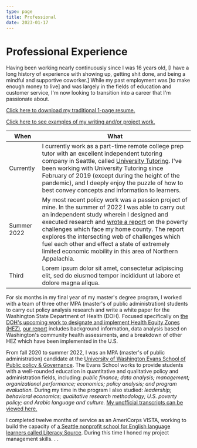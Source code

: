 ```yaml
---
type: page
title: Professional
date: 2023-01-17
---
```


# Professional Experience

Having been working nearly continuously since I was 16 years old, [I have a long history of experience
with showing up, getting shit done, and being a mindful and supportive coworker.] While my past employment
was [to make enough money to live] and was largely in the fields of education and customer service, I'm now
looking to transition into a career that I'm passionate about.

[Click here to download my traditional 1-page resume.](/files/sampleresume.pdf)

[Click here to see examples of my writing and/or project work.]()

| **When** | **What**                                                                                                             |
| ---------- | --------------------------------------------------------------------------------------------------------------------------- |
| Currently | I currently work as a part-time remote college prep tutor with an excellent independent tutoring company in Seattle, called [University Tutoring](https://www.universitytutoring.com/). I've been working with University Tutoring since February of 2019 (except during the height of the pandemic), and I deeply enjoy the puzzle of how to best convey concepts and information to learners.|
| Summer 2022 | My most recent policy work was a passion project of mine. In the summer of 2022 I was able to carry out an independent study wherein I designed and executed research and [wrote a report]() on the poverty challenges which face my home county. The report explores the intersecting web of challenges which fuel each other and effect a state of extremely limited economic mobility in this area of Northern Appalachia.|
| Third      | Lorem ipsum dolor sit amet, consectetur adipiscing elit, sed do eiusmod tempor incididunt ut labore et dolore magna aliqua. |



For six months in my final year of my master's degree program, I worked with a team of three other MPA
(master's of public administration) students to carry out policy analysis research and write a white paper
for the Washington State Department of Health (DOH). Focused specifically on [the DOH's upcoming work to
designate and implement Health Equity Zones (HEZ)](https://doh.wa.gov/community-and-environment/health-equity/health-equity-zones),
[our report]() includes background information, data analysis based on Washington's community health
assessments, and a breakdown of other HEZ which have been implemented in the U.S.

From fall 2020 to summer 2022, I was an MPA (master's of public administration) candidate at the [University
of Washington Evans School of Public policy & Governance](https://evans.uw.edu/). The Evans School works to
provide students with a well-rounded education in quantitative and qualitative policy and administration fields,
including: _public finance; data analysis; management; organizational performance; economics; policy analysis;
and program evaluation._ During my time in the program I also studied: _leadership; behavioral economics;
qualitative research methodology; U.S. poverty policy; and Arabic language and culture._
[My unofficial transcripts can be viewed here.]()

I completed twelve months of service as an AmeriCorps VISTA, working to build the capacity of [a Seattle
nonprofit school for English language learners called Literacy Source](https://www.literacysource.org/).
During this time I honed my project management skills. . .

